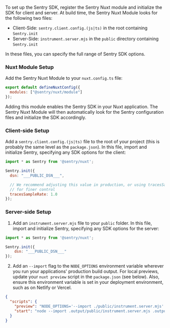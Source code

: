 To set up the Sentry SDK, register the Sentry Nuxt module and initialize the SDK for client and server. At build time, the Sentry Nuxt Module looks for the following two files:

- Client-Side: `sentry.client.config.(js|ts)` in the root containing `Sentry.init`
- Server-Side: `instrument.server.mjs` in the `public` directory containing `Sentry.init`

In these files, you can specify the full range of <PlatformLink to="/configuration/options">Sentry SDK options</PlatformLink>.


### Nuxt Module Setup

Add the Sentry Nuxt Module to your `nuxt.config.ts` file:

```javascript {filename:nuxt.config.ts}
export default defineNuxtConfig({
  modules: ["@sentry/nuxt/module"]
});
```

Adding this module enables the Sentry SDK in your Nuxt application. The Sentry Nuxt Module will then automatically look for the Sentry configuration files and initialize the SDK accordingly.


### Client-side Setup

Add a `sentry.client.config.(js|ts)` file to the root of your project (this is probably the same level as the `package.json`). In this file, import and initialize Sentry, specifying any SDK options for the client:

<SignInNote />

```javascript {filename:sentry.client.config.(js|ts)}
import * as Sentry from '@sentry/nuxt';

Sentry.init({
  dsn: "___PUBLIC_DSN___",

  // We recommend adjusting this value in production, or using tracesSampler
  // for finer control
  tracesSampleRate: 1.0
});
```

### Server-side Setup

1. Add an `instrument.server.mjs` file to your `public` folder. In this file, import and initialize Sentry, specifying any SDK options for the server:

<SignInNote />

```javascript {filename:public/instrument.server.mjs}
import * as Sentry from '@sentry/nuxt';

Sentry.init({
    dsn: "___PUBLIC_DSN___"
});
```

2. Add an `--import` flag to the `NODE_OPTIONS` environment variable wherever you run your applications' production build output.
For local previews, update your `nuxt preview` script in the `package.json` (see below).
Also, ensure this environment variable is set in your deployment environment, such as on Netlify or Vercel.

```json {filename:package.json}
{
  "scripts": {
    "preview": "NODE_OPTIONS='--import ./public/instrument.server.mjs' nuxt preview",
    "start": "node --import .output/public/instrument.server.mjs .output/server/index.mjs"
  }
}
```
